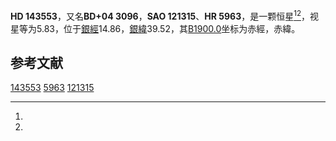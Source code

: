 {{Starbox begin
| name = HD 143553
}}
{{Starbox observe
| epoch = [[J2000.0|J2000.0]]
| constell = {{星座名待查}}<ref name=SIMBAD>{{cite web
 | url=http://simbad.u-strasbg.fr/simbad/sim-id?Ident=HR+5963
 | title =Pulsating variable Star
 | publisher=Centre de Données astronomiques de Strasbourg
 | work=SIMBAD
 | accessdate=2012-07-13}}</ref><ref name=DATA>{{cite web
 | url=http://vizier.u-strasbg.fr/viz-bin/VizieR-5?-out.add=.&-source=5050&-corr=PK=HR&-out.max=9999&HR=5963
 | title=VizieR Detailed Page
 | accessdate=2012-07-13
 | archive-url=https://web.archive.org/web/20160305201727/http://vizier.u-strasbg.fr/viz-bin/VizieR-5?-out.add=.&-source=5050&-corr=PK=HR&-out.max=9999&HR=5963
 | archive-date=2016-03-05
 | dead-url=yes
 }}</ref>
| 星官 = 
| ra = {{RA|16|0|51.1}}<ref name=SIMBAD /><ref name=DATA />
| dec = {{DEC|+4|25|39}}<ref name=SIMBAD /><ref name=DATA />
| appmag_v = 5.83<ref name=SIMBAD /><ref name=DATA />
}}
{{Starbox character
| class = gK0<ref name=SIMBAD /><ref name=DATA />
| b-v = 1<ref name=SIMBAD /><ref name=DATA />
| u-b = 0.79<ref name=SIMBAD /><ref name=DATA />
| r-i = 0.53<ref name=SIMBAD /><ref name=DATA />
| variable = 
}}
{{Starbox astrometry
| radial_v = 0.79
| prop_mo_ra = -4
| parallax = 
| p_error = 
}}
{{Starbox catalog
| names =BD+04 3096，[[SAO星表|SAO]] 121315，[[HD星表|HD]] 143553，[[HR星表|HR]] 5963}}
{{Starbox reference |Simbad=HR+5963}}
{{Starbox end}}

'''HD 143553'''，又名'''BD+04 3096'''，'''SAO 121315'''、'''HR 5963'''，是一颗恒星<ref name=SIMBAD /><ref name=DATA />，视星等为5.83，位于[[銀道座標系|銀經]]14.86，[[銀道座標系|銀緯]]39.52，其[[B1900.0|B1900.0]]坐标为赤經{{RA|15|55|53.2}}，赤緯{{DEC|+4|39.52|26}}。

== 参考文献 ==
{{reflist}}

{{star-stub}}

[[Category:HD和HDE天體|143553]]
[[Category:HR天體|5963]]
[[Category:SAO天體|121315]]